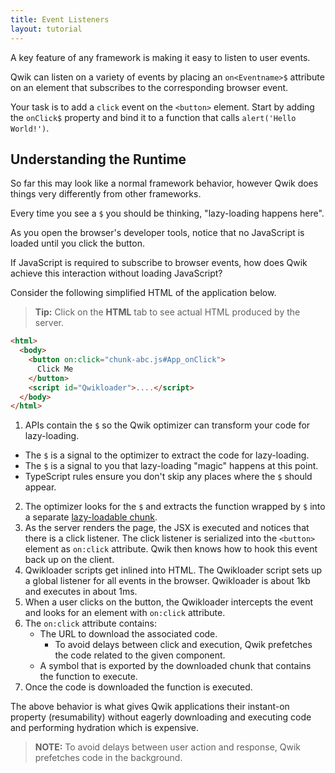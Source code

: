 ```yaml
---
title: Event Listeners
layout: tutorial
---
```


A key feature of any framework is making it easy to listen to user events. 

Qwik can listen on a variety of events by placing an `on<Eventname>$` attribute on an element that subscribes to the corresponding browser event.

Your task is to add a `click` event on the `<button>` element. Start by adding the `onClick$` property and bind it to a function that calls `alert('Hello World!')`.

## Understanding the Runtime

So far this may look like a normal framework behavior, however Qwik does things very differently from other frameworks.

Every time you see a `$` you should be thinking, "lazy-loading happens here".

As you open the browser's developer tools, notice that no JavaScript is loaded until you click the button. 

If JavaScript is required to subscribe to browser events, how does Qwik achieve this interaction without loading JavaScript?

Consider the following simplified HTML of the application below.

> **Tip:** Click on the **HTML** tab to see actual HTML produced by the server.

```HTML
<html>
  <body>
    <button on:click="chunk-abc.js#App_onClick">
      Click Me
    </button>
    <script id="Qwikloader">....</script>
  </body>
</html>
```

1. APIs contain the `$` so the Qwik optimizer can transform your code for lazy-loading.
  - The `$` is a signal to the optimizer to extract the code for lazy-loading.
  - The `$` is a signal to you that lazy-loading "magic" happens at this point.
  - TypeScript rules ensure you don't skip any places where the `$` should appear.
2. The optimizer looks for the `$` and extracts the function wrapped by `$` into a separate [lazy-loadable chunk](https://qwik.builder.io/docs/advanced/optimizer).
3. As the server renders the page, the JSX is executed and notices that there is a click listener. The click listener is serialized into the `<button>` element as `on:click` attribute. Qwik then knows how to hook this event back up on the client.
4. Qwikloader scripts get inlined into HTML. The Qwikloader script sets up a global listener for all events in the browser. Qwikloader is about 1kb and executes in about 1ms.
5. When a user clicks on the button, the Qwikloader intercepts the event and looks for an element with `on:click` attribute.
6. The `on:click` attribute contains:
   - The URL to download the associated code.
     - To avoid delays between click and execution, Qwik prefetches the code related to the given component.
   - A symbol that is exported by the downloaded chunk that contains the function to execute.
7. Once the code is downloaded the function is executed. 

The above behavior is what gives Qwik applications their instant-on property (resumability) without eagerly downloading and executing code and performing hydration which is expensive.

> **NOTE:** To avoid delays between user action and response, Qwik prefetches code in the background.
